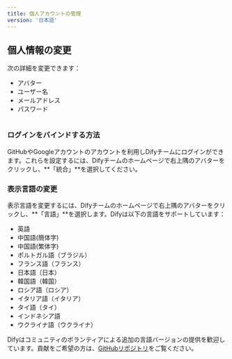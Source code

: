 ```yaml
---
title: 個人アカウントの管理
version: '日本語'
---
```


## 個人情報の変更

次の詳細を変更できます：

* アバター
* ユーザー名
* メールアドレス
* パスワード

<Frame><img src="../../ja-jp/img/image (1).png" alt="" /></Frame>

### ログインをバインドする方法

GitHubやGoogleアカウントのアカウントを利用しDifyチームにログインができます。これらを設定するには、Difyチームのホームページで右上隅のアバターをクリックし、**「統合」**を選択してください。

### 表示言語の変更

表示言語を変更するには、Difyチームのホームページで右上隅のアバターをクリックし、**「言語」**を選択します。Difyは以下の言語をサポートしています：

* 英語
* 中国語(簡体字)
* 中国語(繁体字)
* ポルトガル語（ブラジル）
* フランス語（フランス）
* 日本語（日本）
* 韓国語（韓国）
* ロシア語（ロシア）
* イタリア語（イタリア）
* タイ語（タイ）
* インドネシア語
* ウクライナ語（ウクライナ）

Difyはコミュニティのボランティアによる追加の言語バージョンの提供を歓迎しています。貢献をご希望の方は、[GitHubリポジトリ](https://github.com/langgenius/dify/blob/main/CONTRIBUTING.md)をご覧ください。
